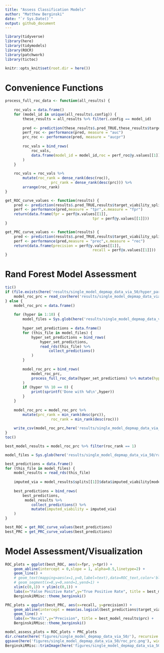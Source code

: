 ```yaml
---
title: "Assess Classification Models"
author: "Matthew Berginski"
date: "`r Sys.Date()`"
output: github_document
---
```


```r
library(tidyverse)
library(here)
library(tidymodels)
library(ROCR)
library(patchwork)
library(tictoc)

knitr::opts_knit$set(root.dir = here())
```

# Convenience Functions

```r
process_full_roc_data <- function(all_results) {
	
	roc_vals = data.frame()
	for (model_id in unique(all_results$.config)) {
		these_results = all_results %>% filter(.config == model_id)
		
		pred <- prediction(these_results$.pred_TRUE,these_results$target_viability_split)
		perf_roc <- performance(pred, measure = "auc")
		prc_roc <- performance(pred, measure = "aucpr")
		
		roc_vals = bind_rows(
			roc_vals,
			data.frame(model_id = model_id,roc = perf_roc@y.values[[1]],prc = prc_roc@y.values[[1]] )
		)
	}
	
	roc_vals = roc_vals %>%
		mutate(roc_rank = dense_rank(desc(roc)),
					 prc_rank = dense_rank(desc(prc))) %>%
		arrange(roc_rank)
}

get_ROC_curve_values <- function(results) {
	pred <- prediction(results$.pred_TRUE,results$target_viability_split)
	perf <- performance(pred,measure = "tpr",x.measure = "fpr")
	return(data.frame(fpr = perf@x.values[[1]],
										tpr = perf@y.values[[1]]))
}

get_PRC_curve_values <- function(results) {
	pred <- prediction(results$.pred_TRUE,results$target_viability_split)
	perf <- performance(pred,measure = "prec",x.measure = "rec")
	return(data.frame(precision = perf@y.values[[1]],
										recall = perf@x.values[[1]]))
}
```

# Rand Forest Model Assessment

```r
tic()
if (file.exists(here('results/single_model_depmap_data_via_50/hyper_param_results.csv'))) {
	model_roc_prc = read_csv(here('results/single_model_depmap_data_via_50/hyper_param_results.csv'))
} else {
	model_roc_prc = data.frame()
	
	for (hyper in 1:10) {
		model_files = Sys.glob(here('results/single_model_depmap_data_via_50/rand_forest_param_scan/',sprintf('hyper%03d*.rds', hyper)))
		
		hyper_set_predictions = data.frame()
		for (this_file in model_files) {
			hyper_set_predictions = bind_rows(
				hyper_set_predictions,
				read_rds(this_file) %>% 
					collect_predictions() 
			)
		}
		
		model_roc_prc = bind_rows(
			model_roc_prc,
			process_full_roc_data(hyper_set_predictions) %>% mutate(hyper_set = hyper)
		)
		if (hyper %% 10 == 0) {
			print(sprintf('Done with %d\n',hyper))
		}
	}
	
	model_roc_prc = model_roc_prc %>% 
		mutate(prc_rank = min_rank(desc(prc)), 
					 roc_rank = min_rank(desc(roc)))
	
	write_csv(model_roc_prc,here('results/single_model_depmap_data_via_50/hyper_param_results.csv'))
}
toc()
```

```r
best_model_results = model_roc_prc %>% filter(roc_rank == 1)

model_files = Sys.glob(here('results/single_model_depmap_data_via_50/rand_forest_param_scan/',sprintf('hyper%03d*.rds', best_model_results$hyper_set)))

best_predictions = data.frame()
for (this_file in model_files) {
	model_results = read_rds(this_file)
	
	imputed_via = model_results$splits[[1]]$data$imputed_viability[model_results$splits[[1]]$out_id]
	
	best_predictions = bind_rows(
		best_predictions,
		 model_results %>%
			collect_predictions() %>%
			mutate(imputed_viability = imputed_via)
	)
}

best_ROC = get_ROC_curve_values(best_predictions)
best_PRC = get_PRC_curve_values(best_predictions)
```

# Model Assessment/Visualization

```r
ROC_plots = ggplot(best_ROC, aes(x=fpr, y=tpr)) + 
	geom_abline(intercept = 0,slope = 1, alpha=0.5,linetype=2) +
	geom_line() + 
	# geom_text(mapping=aes(x=1,y=0,label=text),data=ROC_text,color='black',vjust="inward",hjust="inward",size=3.5) +
	# geom_segment(x=0,y=0,xend=1,yend=1) +
	xlim(c(0,1)) + ylim(c(0,1)) +
	labs(x="False Positive Rate",y="True Positive Rate", title = best_model_results$roc) +
	BerginskiRMisc::theme_berginski()

PRC_plots = ggplot(best_PRC, aes(x=recall, y=precision)) + 
	geom_abline(intercept = mean(as.logical(best_predictions$target_viability_split)),slope = 0, alpha=0.5,linetype=2) +
	geom_line() + 
	labs(x="Recall",y="Precision", title = best_model_results$prc) +
	BerginskiRMisc::theme_berginski()

model_assess_plots = ROC_plots + PRC_plots
dir.create(here('figures/single_model_depmap_data_via_50/'), recursive = T, showWarnings = F)
ggsave(here('figures/single_model_depmap_data_via_50/roc_prc.png'), width=5,height=2.5)
BerginskiRMisc::trimImage(here('figures/single_model_depmap_data_via_50/roc_prc.png'))
```
